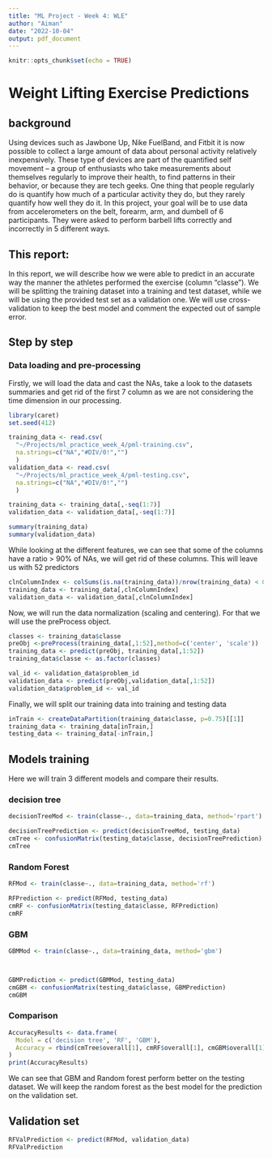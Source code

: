 ```yaml
---
title: "ML Project - Week 4: WLE"
author: "Aiman"
date: "2022-10-04"
output: pdf_document
---
```


```r
knitr::opts_chunk$set(echo = TRUE)
```

# Weight Lifting Exercise Predictions
## background

Using devices such as Jawbone Up, Nike FuelBand, and Fitbit it is now possible to collect a large amount of data about personal activity relatively inexpensively. These type of devices are part of the quantified self movement – a group of enthusiasts who take measurements about themselves regularly to improve their health, to find patterns in their behavior, or because they are tech geeks. One thing that people regularly do is quantify how much of a particular activity they do, but they rarely quantify how well they do it. In this project, your goal will be to use data from accelerometers on the belt, forearm, arm, and dumbell of 6 participants. They were asked to perform barbell lifts correctly and incorrectly in 5 different ways.

## This report:
In this report, we will describe how we were able to predict in an accurate way the manner the athletes performed the exercise (column "classe"). We will be splitting the training dataset into a training and test dataset, while we will be using the provided test set as a validation one. We will use cross-validation to keep the best model and comment the expected out of sample error.

## Step by step

### Data loading and pre-processing

Firstly, we will load the data and cast the NAs, take a look to the datasets summaries and get rid of the first 7 column as we are not considering the time dimension in our processing.
```r
library(caret)
set.seed(412)

training_data <- read.csv(
  "~/Projects/ml_practice_week_4/pml-training.csv",
  na.strings=c("NA","#DIV/0!","")
  )
validation_data <- read.csv(
  "~/Projects/ml_practice_week_4/pml-testing.csv",
  na.strings=c("NA","#DIV/0!","")
  )

training_data <- training_data[,-seq(1:7)]
validation_data <- validation_data[,-seq(1:7)]

summary(training_data)
summary(validation_data)
```

While looking at the different features, we can see that some of the columns have a ratio > 90% of NAs, we will get rid of these columns. This will leave us with 52 predictors
```r
clnColumnIndex <- colSums(is.na(training_data))/nrow(training_data) < 0.9
training_data <- training_data[,clnColumnIndex]
validation_data <- validation_data[,clnColumnIndex]
```

Now, we will run the data normalization (scaling and centering). For that we will use the preProcess object.
```r
classes <- training_data$classe
preObj <-preProcess(training_data[,1:52],method=c('center', 'scale'))
training_data <- predict(preObj, training_data[,1:52])
training_data$classe <- as.factor(classes)

val_id <- validation_data$problem_id
validation_data <- predict(preObj,validation_data[,1:52])
validation_data$problem_id <- val_id
```


Finally, we will split our training data into training and testing data

```r
inTrain <- createDataPartition(training_data$classe, p=0.75)[[1]]
training_data <- training_data[inTrain,]
testing_data <- training_data[-inTrain,]
```


## Models training
Here we will train 3 different models and compare their results.

### decision tree
```r
decisionTreeMod <- train(classe~., data=training_data, method='rpart')

decisionTreePrediction <- predict(decisionTreeMod, testing_data)
cmTree <- confusionMatrix(testing_data$classe, decisionTreePrediction)
cmTree
```

### Random Forest
```r
RFMod <- train(classe~., data=training_data, method='rf')

RFPrediction <- predict(RFMod, testing_data)
cmRF <- confusionMatrix(testing_data$classe, RFPrediction)
cmRF
```


### GBM
```r
GBMMod <- train(classe~., data=training_data, method='gbm')



GBMPrediction <- predict(GBMMod, testing_data)
cmGBM <- confusionMatrix(testing_data$classe, GBMPrediction)
cmGBM
```

### Comparison
```r
AccuracyResults <- data.frame(
  Model = c('decision tree', 'RF', 'GBM'),
  Accuracy = rbind(cmTree$overall[1], cmRF$overall[1], cmGBM$overall[1])
)
print(AccuracyResults)
```

We can see that GBM and Random forest perform better on the testing dataset. We will keep the random forest as the best model for the prediction on the validation set.

## Validation set

```r
RFValPrediction <- predict(RFMod, validation_data)
RFValPrediction
```